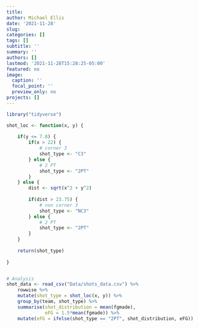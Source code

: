```yaml
---
title: 
author: Michael Ellis
date: '2021-11-28'
slug: 
categories: []
tags: []
subtitle: ''
summary: ''
authors: []
lastmod: '2021-11-28T15:28:25-05:00'
featured: no
image:
  caption: ''
  focal_point: ''
  preview_only: no
projects: []
---
```


```r
library("tidyverse")

shot_loc <- function(x, y) {
    
    if(y <= 7.8) {
        if(x > 22) {
            # corner 3
            shot_type <- "C3"
        } else {
            # 2 PT
            shot_type <- "2PT"
        }
    } else {
        dist <- sqrt(x^2 + y^2)
        
        if(dist > 23.75) {
            # non corner 3
            shot_type <- "NC3"
        } else {
            # 2 PT
            shot_type <- "2PT"
        }
    }
    
    return(shot_type)
    
}


# Analysis
shot_data <- read_csv("Data/shots_data.csv") %>%
    rowwise %>% 
    mutate(shot_type = shot_loc(x, y)) %>% 
    group_by(team, shot_type) %>%
    summarise(shot_distribution = mean(fgmade),
              eFG = 1.5*mean(fgmade)) %>% 
    mutate(eFG = ifelse(shot_type == "2PT", shot_distribution, eFG))
```
